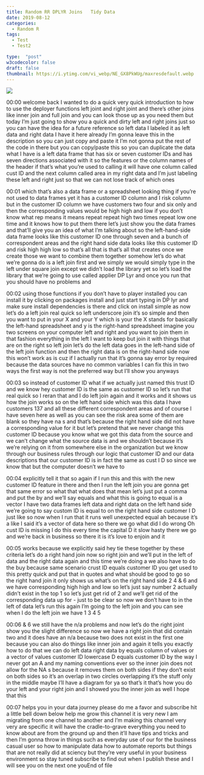 ```yaml
---
title: Random RR DPLYR Joins   Tidy Data
date: 2019-08-12
categories:
  - Random R
tags:
  - Test
  - Test2

type:  "post"
w3codecolor: false
draft: false
thumbnail: https://i.ytimg.com/vi_webp/NE_GX8PkWUg/maxresdefault.webp
---
```


<a href="https://www.youtube.com/watch?v=NE_GX8PkWUg">
<img src="auto-posts/images/6-RBlogdownSite-NetlifyCustomURLandNewPostwithRStudioBlogdownHugo.mp4.jpg">
</a>









00:00
welcome back I wanted to do a quick very quick introduction to how to use the
deployer functions left joint and right joint and there's other joins like inner
join and full join and you can look those up as you need them but today I'm
just going to show you a quick and dirty left and right joins just so you can
have the idea for a future reference so left data I labeled it as left data
and right data I have it here already I'm gonna leave this in the description
so you can just copy and paste it I'm not gonna put the rest of the code in
there but you can copy/paste this so you can duplicate the data what I have is a
left data frame that has six or seven customer IDs and has seven directions
associated with it so the features or the column names of the header if that's
what you're used to calling it will have one column called cust ID and the next
column called area in my right data and I'm just
labeling these left and right just so that we can not lose track of which ones

00:01
which that's also a data frame or a spreadsheet looking thing if you're not
used to data frames yet it has a customer ID column and I risk column but
in the customer ID column we have customers two four and six only and then
the corresponding values would be high high and low if you don't know what rep
means it means repeat repeat high two times repeat low one time and it knows
how to put them there let's just show you the data frames and that'll give you
an idea of what I'm talking about so the left-hand-side data frame looks
like this customer ID one through seven and a bunch of correspondent areas and
the right hand side data looks like this customer ID and risk high high low so
that's all that is that's all that creates once we create those we want to
combine them together somehow let's do what we're gonna do is a left join first
and we simply we would simply type in the left under square join except we
didn't load the library yet so let's load the library that we're going to use
called applier DP Lyr and once you run that you should have no problems and

00:02
using those functions if you don't have to player installed you can install it
by clicking on packages install and just start typing in DP lyr and make sure
install dependencies is there and click on install simple as
now let's do a left join real quick so left underscore join it's so simple and
then you want to put in your X and your Y which is your the X stands for
basically the left-hand spreadsheet and y is the right-hand spreadsheet imagine
you two screens on your computer left and right and you want to join them in
that fashion everything in the left I want to keep but join it with things
that are on the right so left join let's do the left data goes in the left-hand
side of the left join function and then the right data is on the right-hand side
now this won't work as is cuz if I actually run that it's gonna say error
by required because the data sources have no common variables I can fix this
in two ways the first way is not the preferred way but I'll show you anyways

00:03
so instead of customer ID what if we actually just named this trust ID and we
know hey customer ID is the same as customer ID so let's run that real quick
so I reran that and I do left join again and it works and it shows us how the
join works so on the left hand side which was this data I have customers 137
and all these different correspondent areas and of course I have seven here as
well as you can see the risk area some of them are blank so they have na s and
that's because the right hand side did not have a corresponding value for it
but let's pretend that we never change this customer ID because you know what
we got this data from the source and we can't change what the source data is and
we shouldn't because it's we're relying on it from somewhere else in the
organization but we know through our business rules through our logic that
customer ID and our data descriptions that our customer ID is in fact the same
as cust I D so since we know that but the computer doesn't we have to

00:04
explicitly tell it that so again if I run this and this with the new customer
ID feature in there and then I run the left join you are gonna get that same
error so what that what does that mean let's just put a comma and put the by
and we'll say equals and what this is going to equal is a vector I have two
data frames left data and right data on the left hand side we're going to say
custom ID is equal to on the right hand side customer I D just like so now when
I run that it runs well unexpected equal ah because it's a like I said it's a
vector of data here so there we go what did I do wrong
Oh cust ID is missing I do this every time the capital D it slow hasty there
we go and we're back in business so there it is it's love to enjoin and it

00:05
works because we explicitly said hey tie these together by these criteria let's
do a right hand join now so right join and we'll put in the left of data and
the right data again and this time we're doing a we also have to do the buy
because same scenario crust ID equals customer ID you get used to
this pretty quick and put that in quotes and what should be good to go so the
right hand join it only shows us what's
on the right hand side 2 4 &amp; 6 and we
have corresponding high high and low so let's just say number 2 actually didn't
exist in the top 1 so let's just get rid of 2 and we'll get rid of the
corresponding data up for - just to be clear so now we don't have to in the
left of data let's run this again I'm going to the left join and you can see
when I do the left join we have 1 3 4 5

00:06
&amp; 6 we still have the n/a problems and now let's do the right joint show you
the slight difference so now we have a right join that did contain two and it
does have an n/a because two does not exist in the first one because you can
also do things like inner join and again it tells you exactly how to do that we
can do left data right data by equals column of values or a vector of values
customer ID lowercase D equals customer ID by the way I never got an A and my
naming conventions ever so the inner join does not allow for the
NA s because it removes them on both sides if they don't exist on both sides
so it's an overlap in two circles overlapping it's the stuff only in the
middle maybe I'll have a diagram for ya so that's it that's how you do your left
and your right join and I showed you the inner join as well I hope that this

00:07
helps you in your data journey please do me a favor and subscribe hit a little
bell down below help me grow this channel it is very new
I am migrating from one channel to another and I'm making this channel very
very are specific it will have the cradle-to-grave
everything you need to know about are from the ground up and then it'll have
tips and tricks and then I'm gonna throw in things such as everyday use of our
for the business casual user so how to manipulate data how to automate reports
but things that are not really did at sciency but they're very useful in your
business environment so stay tuned subscribe to find out when I publish
these and I will see you on the next one youEnd of file

